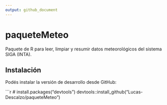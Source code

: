 ```yaml
---
output: github_document
---
```


<!-- README.md is generated from README.Rmd. Please edit that file -->

# paqueteMeteo

Paquete de R para leer, limpiar y resumir datos meteorológicos del sistema SIGA (INTA).

## Instalación

Podés instalar la versión de desarrollo desde GitHub:

```r
# install.packages("devtools")
devtools::install_github("Lucas-Descalzo/paqueteMeteo")

